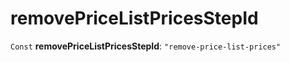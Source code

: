
# removePriceListPricesStepId

 `Const` **removePriceListPricesStepId**: `"remove-price-list-prices"`
